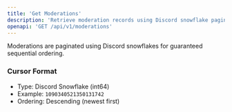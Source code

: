 ```yaml
---
title: 'Get Moderations'
description: 'Retrieve moderation records using Discord snowflake pagination'
openapi: 'GET /api/v1/moderations'
---
```


Moderations are paginated using Discord snowflakes for guaranteed sequential ordering.

### Cursor Format
- Type: Discord Snowflake (int64)
- Example: `1090340521350131742`
- Ordering: Descending (newest first)